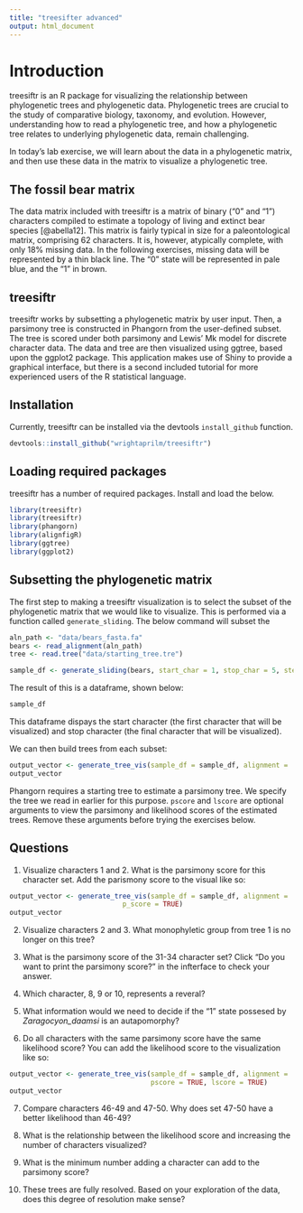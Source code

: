 ```yaml
---
title: "treesifter advanced"
output: html_document
---
```


# Introduction

treesiftr is an R package for visualizing the relationship between phylogenetic 
trees and phylogenetic data. Phylogenetic trees are crucial to the study of 
comparative biology, taxonomy, and evolution. However, understanding how to read 
a phylogenetic tree, and how a phylogenetic tree relates to underlying 
phylogenetic data, remain challenging.

In today's lab exercise, we will learn about the data in a phylogenetic matrix,
and then use these data in the matrix to visualize a phylogenetic tree.

## The fossil bear matrix

The data matrix included with treesiftr is a matrix of binary ("0" and "1") 
characters compiled to estimate a topology of living and extinct bear species [@abella12]. This matrix is fairly typical in size for a paleontological matrix, comprising 62 characters. It is, however, atypically complete, with only 18% 
missing data. In the following exercises, missing data will be represented by 
a thin black line. The "0" state will be represented in pale blue, and the "1" 
in brown.

## treesiftr

treesiftr works by subsetting a phylogenetic matrix by user input. Then, a 
parsimony tree is constructed in Phangorn from the user-defined subset. The 
tree is scored under both parsimony and Lewis' Mk model for discrete character 
data. The data and tree are then visualized using ggtree, based upon the ggplot2 package. This application makes use of Shiny to provide a graphical interface, 
but there is a second included tutorial for more experienced users of the R 
statistical language.

## Installation

Currently, treesiftr can be installed via the devtools ```install_github```
function. 

```r
devtools::install_github("wrightaprilm/treesiftr")
```

## Loading required packages

treesiftr has a number of required packages. Install and load the below. 

```r
library(treesiftr)
library(treesiftr)
library(phangorn)
library(alignfigR)
library(ggtree)
library(ggplot2)
```

## Subsetting the phylogenetic matrix

The first step to making a treesiftr visualization is to select the subset of 
the phylogenetic matrix that we would like to visualize. This is performed via a function called ```generate_sliding```. The below command will subset the  

```r
aln_path <- "data/bears_fasta.fa"
bears <- read_alignment(aln_path)
tree <- read.tree("data/starting_tree.tre")

sample_df <- generate_sliding(bears, start_char = 1, stop_char = 5, steps = 1)
```

The result of this is a dataframe, shown below:

```r
sample_df
```
This dataframe dispays the start character (the first character that will be visualized) and stop character (the final character that will be visualized). 

We can then build trees from each subset:

```r
output_vector <- generate_tree_vis(sample_df = sample_df, alignment =                                         aln_path, tree = tree, phy_mat = bears)
output_vector
```

Phangorn requires a starting tree to estimate a parsimony tree. We specify the 
tree we read in earlier for this purpose. ```pscore``` and ```lscore``` are 
optional arguments to view the parsimony and likelihood scores of the estimated 
trees. Remove these arguments before trying the exercises below.

## Questions

1. Visualize characters 1 and 2. What is the parsimony score for this character 
set. Add the parismony score to the visual like so:

```r
output_vector <- generate_tree_vis(sample_df = sample_df, alignment =                                         aln_path, tree = tree, phy_mat = bears,
                            p_score = TRUE)
output_vector
```

2. Visualize characters 2 and 3. What monophyletic group from tree 1 is no 
longer on this tree? 

3. What is the parsimony score of the 31-34 character set? Click "Do you want to 
print the parsimony score?" in the infterface to check your answer.
 
4. Which character, 8, 9 or 10, represents a reveral?

5. What information would we need to decide if the "1" state possesed by _Zaragocyon_daamsi_ is an autapomorphy? 

6.  Do all characters with the same parsimony score have the same likelihood 
score? You can add the likelihood score to the visualization like so:

```r
output_vector <- generate_tree_vis(sample_df = sample_df, alignment =                                                     aln_path, tree = tree, phy_mat = bears, 
                                   pscore = TRUE, lscore = TRUE)
output_vector
```

7. Compare characters 46-49 and 47-50. Why does set 47-50 have a better 
likelihood than 46-49? 

8. What is the relationship between the likelihood score and increasing the 
number of characters visualized? 

9. What is the minimum number adding a character can add to the parsimony score?

10. These trees are fully resolved. Based on your exploration of the data, does 
this degree of resolution make sense?


